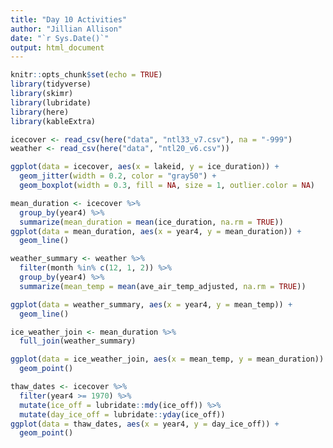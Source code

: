 ```yaml
---
title: "Day 10 Activities"
author: "Jillian Allison"
date: "`r Sys.Date()`"
output: html_document
---
```


```r
knitr::opts_chunk$set(echo = TRUE)
library(tidyverse)
library(skimr)
library(lubridate)
library(here)
library(kableExtra)
```

```r
icecover <- read_csv(here("data", "ntl33_v7.csv"), na = "-999")
weather <- read_csv(here("data", "ntl20_v6.csv"))
```

```r
ggplot(data = icecover, aes(x = lakeid, y = ice_duration)) +
  geom_jitter(width = 0.2, color = "gray50") +
  geom_boxplot(width = 0.3, fill = NA, size = 1, outlier.color = NA)
```


```r
mean_duration <- icecover %>% 
  group_by(year4) %>% 
  summarize(mean_duration = mean(ice_duration, na.rm = TRUE))
ggplot(data = mean_duration, aes(x = year4, y = mean_duration)) +
  geom_line()
```


```r
weather_summary <- weather %>% 
  filter(month %in% c(12, 1, 2)) %>% 
  group_by(year4) %>% 
  summarize(mean_temp = mean(ave_air_temp_adjusted, na.rm = TRUE))
```

```r
ggplot(data = weather_summary, aes(x = year4, y = mean_temp)) +
  geom_line()
```

```r
ice_weather_join <- mean_duration %>% 
  full_join(weather_summary)
```

```r
ggplot(data = ice_weather_join, aes(x = mean_temp, y = mean_duration)) +
  geom_point()
```
```r
thaw_dates <- icecover %>% 
  filter(year4 >= 1970) %>% 
  mutate(ice_off = lubridate::mdy(ice_off)) %>% 
  mutate(day_ice_off = lubridate::yday(ice_off))
ggplot(data = thaw_dates, aes(x = year4, y = day_ice_off)) +
  geom_point()
```
